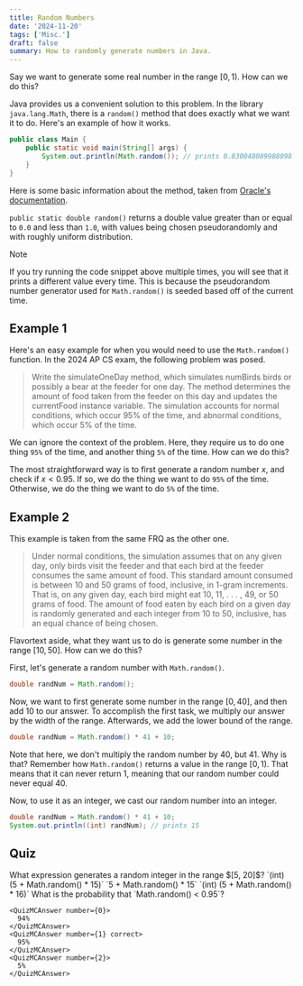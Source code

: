 ```yaml
---
title: Random Numbers
date: '2024-11-20'
tags: ['Misc.']
draft: false
summary: How to randomly generate numbers in Java.
---
```


Say we want to generate some real number in the range $[0, 1)$. How can we do this?

Java provides us a convenient solution to this problem. In the library `java.lang.Math`, there is a 
`random()` method that does exactly what we want it to do. Here's an example of how it works.

```java 
public class Main {
    public static void main(String[] args) {
        System.out.println(Math.random()); // prints 0.830048089988098
    }
}
```

Here is some basic information about the method, taken from 
[Oracle's documentation](https://docs.oracle.com/javase/8/docs/api/java/lang/Math.html#random--).

`public static double random()` returns a double value greater than or 
equal to `0.0` and less than `1.0`, with values being chosen pseudorandomly 
and with roughly uniform distribution.

> [!NOTE]
> If you try running the code snippet above multiple times, you will see that 
> it prints a different value every time. This is because the pseudorandom number 
> generator used for `Math.random()` is seeded based off of the current time.

## Example 1

Here's an easy example for when you would need to use the `Math.random()` function.
In the 2024 AP CS exam, the following problem was posed.

> Write the simulateOneDay method, which simulates numBirds birds or possibly a bear at the 
> feeder for one day. The method determines the amount of food taken from the feeder on this day and 
> updates the currentFood instance variable. The simulation accounts for normal conditions, which 
> occur 95% of the time, and abnormal conditions, which occur 5% of the time. 

We can ignore the context of the problem. Here, they require us to do one thing `95%` of the time,
and another thing `5%` of the time. How can we do this?

The most straightforward way is to first generate a random number $x$, and check if $x < 0.95$. 
If so, we do the thing we want to do `95%` of the time. Otherwise, we do the thing we want to do
`5%` of the time.

## Example 2

This example is taken from the same FRQ as the other one. 

> Under normal conditions, the simulation assumes that on any given day, only birds visit the feeder and 
> that each bird at the feeder consumes the same amount of food. This standard amount consumed is 
> between 10 and 50 grams of food, inclusive, in 1-gram increments. That is, on any given day, each bird 
> might eat 10, 11, . . . , 49, or 50 grams of food. The amount of food eaten by each bird on a given day is 
> randomly generated and each integer from 10 to 50, inclusive, has an equal chance of being chosen. 

Flavortext aside, what they want us to do is generate some number in the range $[10, 50]$. 
How can we do this?

First, let's generate a random number with `Math.random()`.

```java
double randNum = Math.random();
```

Now, we want to first generate some number in the range $[0, 40]$, and then add $10$ to our 
answer. To accomplish the first task, we multiply our answer by the width of the range. 
Afterwards, we add the lower bound of the range.

```java
double randNum = Math.random() * 41 + 10;
```

Note that here, we don't multiply the random number by $40$, but $41$. Why is that?
Remember how `Math.random()` returns a value in the range $[0, 1)$. That means that it can 
never return 1, meaning that our random number could never equal $40$.

Now, to use it as an integer, we cast our random number into an integer. 

```java
double randNum = Math.random() * 41 + 10;
System.out.println((int) randNum); // prints 15
```

## Quiz

<Quiz>
  <QuizQuestion>
    What expression generates a random integer in the range $[5, 20]$?
    <QuizMCAnswer number={0}>
      `(int) (5 + Math.random() * 15)`
    </QuizMCAnswer>
    <QuizMCAnswer number={1}>
      `5 + Math.random() * 15`
    </QuizMCAnswer>
    <QuizMCAnswer number={2} correct>
      `(int) (5 + Math.random() * 16)`
    </QuizMCAnswer>
  </QuizQuestion>

  <QuizQuestion>
    What is the probability that `Math.random() < 0.95`?

    <QuizMCAnswer number={0}>
      94%
    </QuizMCAnswer>
    <QuizMCAnswer number={1} correct>
      95%
    </QuizMCAnswer>
    <QuizMCAnswer number={2}>
      5%
    </QuizMCAnswer>
  </QuizQuestion>
</Quiz>